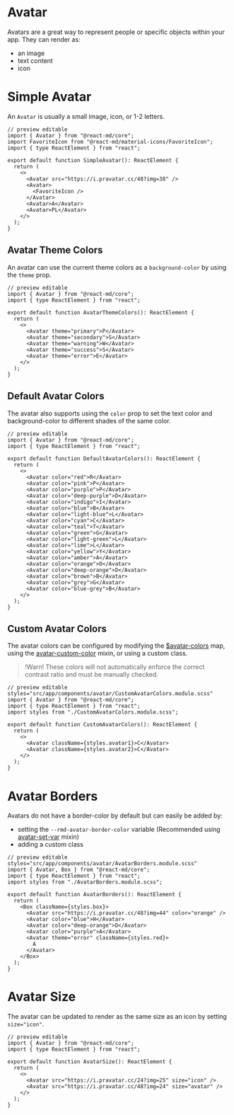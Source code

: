 # Avatar

Avatars are a great way to represent people or specific objects within your app. They can render as:

- an image
- text content
- icon

# Simple Avatar

An `Avatar` is usually a small image, icon, or 1-2 letters.

```tsx
// preview editable
import { Avatar } from "@react-md/core";
import FavoriteIcon from "@react-md/material-icons/FavoriteIcon";
import { type ReactElement } from "react";

export default function SimpleAvatar(): ReactElement {
  return (
    <>
      <Avatar src="https://i.pravatar.cc/48?img=38" />
      <Avatar>
        <FavoriteIcon />
      </Avatar>
      <Avatar>A</Avatar>
      <Avatar>PL</Avatar>
    </>
  );
}

```


## Avatar Theme Colors

An avatar can use the current theme colors as a `background-color` by using the `theme` prop.

```tsx
// preview editable
import { Avatar } from "@react-md/core";
import { type ReactElement } from "react";

export default function AvatarThemeColors(): ReactElement {
  return (
    <>
      <Avatar theme="primary">P</Avatar>
      <Avatar theme="secondary">S</Avatar>
      <Avatar theme="warning">W</Avatar>
      <Avatar theme="success">S</Avatar>
      <Avatar theme="error">E</Avatar>
    </>
  );
}

```


## Default Avatar Colors

The avatar also supports using the `color` prop to set the text color and background-color
to different shades of the same color.

```tsx
// preview editable
import { Avatar } from "@react-md/core";
import { type ReactElement } from "react";

export default function DefaultAvatarColors(): ReactElement {
  return (
    <>
      <Avatar color="red">R</Avatar>
      <Avatar color="pink">P</Avatar>
      <Avatar color="purple">P</Avatar>
      <Avatar color="deep-purple">D</Avatar>
      <Avatar color="indigo">I</Avatar>
      <Avatar color="blue">B</Avatar>
      <Avatar color="light-blue">L</Avatar>
      <Avatar color="cyan">C</Avatar>
      <Avatar color="teal">T</Avatar>
      <Avatar color="green">G</Avatar>
      <Avatar color="light-green">L</Avatar>
      <Avatar color="lime">L</Avatar>
      <Avatar color="yellow">Y</Avatar>
      <Avatar color="amber">A</Avatar>
      <Avatar color="orange">O</Avatar>
      <Avatar color="deep-orange">D</Avatar>
      <Avatar color="brown">B</Avatar>
      <Avatar color="grey">G</Avatar>
      <Avatar color="blue-grey">B</Avatar>
    </>
  );
}

```


## Custom Avatar Colors

The avatar colors can be configured by modifying the
[$avatar-colors](/sassdoc/avatar#variable-colors) map, using the
[avatar-custom-color](/sassdoc/avatar#mixin-custom-color) mixin, or using
a custom class.

> !Warn! These colors will not automatically enforce the correct contrast ratio
> and must be manually checked.

```tsx
// preview editable styles="src/app/components/avatar/CustomAvatarColors.module.scss"
import { Avatar } from "@react-md/core";
import { type ReactElement } from "react";
import styles from "./CustomAvatarColors.module.scss";

export default function CustomAvatarColors(): ReactElement {
  return (
    <>
      <Avatar className={styles.avatar1}>C</Avatar>
      <Avatar className={styles.avatar2}>C</Avatar>
    </>
  );
}

```


# Avatar Borders

Avatars do not have a border-color by default but can easily be added by:

- setting the `--rmd-avatar-border-color` variable
  (Recommended using [avatar-set-var](/sassdoc/avatar#mixin-avatar-set-var)
  mixin)
- adding a custom class

```tsx
// preview editable styles="src/app/components/avatar/AvatarBorders.module.scss"
import { Avatar, Box } from "@react-md/core";
import { type ReactElement } from "react";
import styles from "./AvatarBorders.module.scss";

export default function AvatarBorders(): ReactElement {
  return (
    <Box className={styles.box}>
      <Avatar src="https://i.pravatar.cc/48?img=44" color="orange" />
      <Avatar color="blue">H</Avatar>
      <Avatar color="deep-orange">D</Avatar>
      <Avatar color="purple">A</Avatar>
      <Avatar theme="error" className={styles.red}>
        A
      </Avatar>
    </Box>
  );
}

```


# Avatar Size

The avatar can be updated to render as the same size as an icon by setting
`size="icon"`.

```tsx
// preview editable
import { Avatar } from "@react-md/core";
import { type ReactElement } from "react";

export default function AvatarSize(): ReactElement {
  return (
    <>
      <Avatar src="https://i.pravatar.cc/24?img=25" size="icon" />
      <Avatar src="https://i.pravatar.cc/48?img=24" size="avatar" />
    </>
  );
}

```

